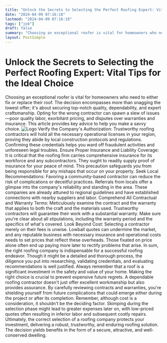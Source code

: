 ```yaml
---
title: "Unlock the Secrets to Selecting the Perfect Roofing Expert: Vital Tips for the Ideal Choice"
date: "2024-04-09 07:16:18"
lastmod: "2024-04-09 07:16:18"
tags: ["job"]
draft: false
summary: "Choosing an exceptional roofer is vital for homeowners who need to either fix or replace their roof. The decision encompasses more than snagging the lowest offer; it's about securing top-notch quality, dependability, and expert craftsmanship. Opting for the wrong contractor can spawn a slew of issues—poor quality labor, exorbitant pricing, and disputes over warranties and insurance. This article provides key advice to help you make a savvy choice."
layout: PostSimple
---
```

# Unlock the Secrets to Selecting the Perfect Roofing Expert: Vital Tips for the Ideal Choice
Choosing an exceptional roofer is vital for homeowners who need to either fix or replace their roof. The decision encompasses more than snagging the lowest offer; it's about securing top-notch quality, dependability, and expert craftsmanship. Opting for the wrong contractor can spawn a slew of issues—poor quality labor, exorbitant pricing, and disputes over warranties and insurance. This article provides key advice to help you make a savvy choice.
<img alt="Logo" class="lazyImg" data-src="https://cdn.seniorsselection.com/src_image/2b04c7510d59f935e53af79141ee330e.webp" src="/statics/image/loading.webp"/>
Verify the Company's Authorization: Trustworthy roofing contractors will hold all the necessary operational licenses in your region, proving they abide by local construction protocols and regulations. Confirming these credentials helps you ward off fraudulent activities and unforeseen legal troubles.
Ensure Proper Insurance and Liability Coverage: It is critical that the roofing firm carries comprehensive insurance for its workforce and any subcontractors. They ought to readily supply proof of insurance for your peace of mind. This precaution safeguards you from being responsible for any mishaps that occur on your property.
Seek Local Recommendations: Favoring a community-based contractor can reduce the risk of complications or deceitful practices. Referrals from locals offer a glimpse into the company's reliability and standing in the area. These companies are already attuned to regional guidelines and have established connections with nearby suppliers and labor.
Comprehend All Contractual and Warranty Terms: Meticulously examine the contract and the warranty that applies to both the craft and the materials used. Trustworthy contractors will guarantee their work with a substantial warranty. Make sure you're clear about all stipulations, including the warranty period and the specifics of what's covered.
Look Beyond Cost: Selecting a contractor merely on their fees is unwise. Lowball quotes can undermine the market, and any reputable business with necessary insurance and operational costs needs to set prices that reflect these overheads. Those fixated on price alone often end up paying more later to rectify problems that arise.
In sum, the right roofing company is indispensable for a successful roofing endeavor. Though it might be a detailed and thorough process, the diligence you put into researching, validating credentials, and evaluating recommendations is well justified. Always remember that a roof is a significant investment in the safety and value of your home. Making the right choice is crucial to prevent expensive future regrets.
A dependable roofing contractor doesn't just offer excellent workmanship but also provides assurance. By carefully reviewing contracts and warranties, you're shielding yourself from future complications that could emerge either during the project or after its completion. Remember, although cost is a consideration, it shouldn't be the deciding factor. Skimping during the selection phase might lead to greater expenses later on, with low-priced quotes often resulting in inferior labor and subsequent costly repairs.
Ultimately, the correct selection of a roofing company protects your investment, delivering a robust, trustworthy, and enduring roofing solution. The decision yields benefits in the form of a secure, attractive, and well-conserved dwelling.
        